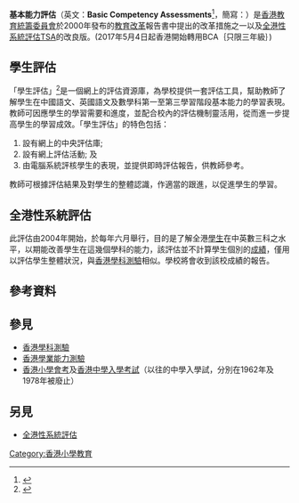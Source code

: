 {{香港教育}}
'''基本能力評估'''（英文：'''Basic Competency Assessments'''<ref>{{Cite web |url=http://www.bca.hkeaa.edu.hk/web/en/Introduction.html |title=存档副本 |accessdate=2017-03-12 |archive-date=2017-03-12 |archive-url=https://web.archive.org/web/20170312200250/http://www.bca.hkeaa.edu.hk/web/en/Introduction.html |dead-url=no }}</ref>，簡寫：'''{{lang|en|BCA}}'''）是[[香港|香港]][[教育統籌委員會|教育統籌委員會]]於2000年發布的[[教育改革|教育改革]]報告書中提出的改革措施之一以及[[全港性系統評估|全港性系統評估TSA]]的改良版。(2017年5月4日起香港開始轉用BCA｛只限三年級｝)

== 學生評估 ==
「學生評估」<ref>{{Cite web |url=http://cd1.edb.hkedcity.net/cd/eap_web/bca/chi/BCA_c3.htm |title=存档副本 |accessdate=2017-03-12 |archive-date=2016-12-25 |archive-url=https://web.archive.org/web/20161225002729/http://cd1.edb.hkedcity.net/cd/eap_web/bca/chi/BCA_c3.htm |dead-url=no }}</ref>是一個網上的評估資源庫，為學校提供一套評估工具，幫助教師了解學生在中國語文、英國語文及數學科第一至第三學習階段基本能力的學習表現。教師可因應學生的學習需要和進度，並配合校內的評估機制靈活用，從而進一步提高學生的學習成效。「學生評估」的特色包括：
#設有網上的中央評估庫; 
#設有網上評估活動; 及 
#由電腦系統評核學生的表現，並提供即時評估報告，供教師參考。 
教師可根據評估結果及對學生的整體認識，作適當的跟進，以促進學生的學習。

== 全港性系統評估 ==
{{main|全港性系統評估}}
此評估由2004年開始，於每年六月舉行，目的是了解全港[[學生|學生]]在中英數三科之水平，以期能改善學生在這幾個學科的能力，該評估並不計算學生個別的[[成績|成績]]，僅用以評估學生整體狀況，與[[香港學科測驗|香港學科測驗]]相似。學校將會收到該校成績的報告。

== 參考資料 ==
{{reflist}}

== 參見 ==
*[[香港學科測驗|香港學科測驗]]
*[[香港學業能力測驗|香港學業能力測驗]]
*[[香港小學會考|香港小學會考]]及[[香港中學入學考試|香港中學入學考試]]（以往的中學入學試，分別在1962年及1978年被廢止）
== 另見 ==
* [[全港性系統評估|全港性系統評估]]

[[Category:香港小學教育|Category:香港小學教育]]
{{HK-edu-stub}}